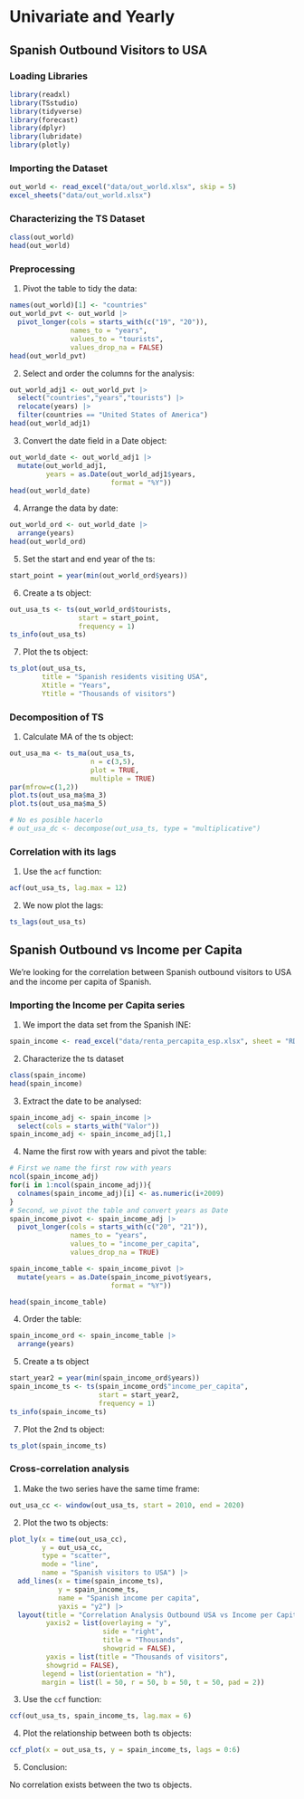 # Univariate and Yearly

## Spanish Outbound Visitors to USA

### Loading Libraries

```r
library(readxl)
library(TSstudio)
library(tidyverse)
library(forecast)
library(dplyr)
library(lubridate)
library(plotly)
```

### Importing the Dataset

```r
out_world <- read_excel("data/out_world.xlsx", skip = 5)
excel_sheets("data/out_world.xlsx")
```

### Characterizing the TS Dataset

```r
class(out_world)
head(out_world)
```

### Preprocessing

1.  Pivot the table to tidy the data:

```r
names(out_world)[1] <- "countries"
out_world_pvt <- out_world |>
  pivot_longer(cols = starts_with(c("19", "20")),
               names_to = "years",
               values_to = "tourists", 
               values_drop_na = FALSE)
head(out_world_pvt)
```

2.  Select and order the columns for the analysis:

```r
out_world_adj1 <- out_world_pvt |> 
  select("countries","years","tourists") |>
  relocate(years) |>
  filter(countries == "United States of America")
head(out_world_adj1)
```

3.  Convert the date field in a Date object:

```r
out_world_date <- out_world_adj1 |>
  mutate(out_world_adj1, 
         years = as.Date(out_world_adj1$years,
                         format = "%Y"))
head(out_world_date)
```

4.  Arrange the data by date:

```r
out_world_ord <- out_world_date |>
  arrange(years)
head(out_world_ord)
```

5.  Set the start and end year of the ts:

```r
start_point = year(min(out_world_ord$years))
```

6.  Create a ts object:

```r
out_usa_ts <- ts(out_world_ord$tourists,
                 start = start_point,
                 frequency = 1)
ts_info(out_usa_ts)
```

7.  Plot the ts object:

```r
ts_plot(out_usa_ts,
        title = "Spanish residents visiting USA",
        Xtitle = "Years",
        Ytitle = "Thousands of visitors")
```

### Decomposition of TS

1.  Calculate MA of the ts object:

```r
out_usa_ma <- ts_ma(out_usa_ts,
                    n = c(3,5),
                    plot = TRUE,
                    multiple = TRUE)
par(mfrow=c(1,2))
plot.ts(out_usa_ma$ma_3)
plot.ts(out_usa_ma$ma_5)
```

```r
# No es posible hacerlo
# out_usa_dc <- decompose(out_usa_ts, type = "multiplicative")
```

### Correlation with its lags

1.  Use the `acf` function:

```r
acf(out_usa_ts, lag.max = 12)
```

2.  We now plot the lags:

```r
ts_lags(out_usa_ts)
```

## Spanish Outbound vs Income per Capita

We're looking for the correlation between Spanish outbound visitors to USA and the income per capita of Spanish.

### Importing the Income per Capita series

1.  We import the data set from the Spanish INE:

<!-- source: https://www.ine.es/ss/Satellite?blobcol=urldata&blobheader=Unknown+format&blobheadername1=Content-Disposition&blobheadervalue1=attachment%3B+filename%3D116_ICV_geo_23.xlsx&blobkey=urldata&blobtable=MungoBlobs&blobwhere=908%2F335%2F116_ICV_geo_23.xlsx&ssbinary=true -->

```r
spain_income <- read_excel("data/renta_percapita_esp.xlsx", sheet = "RDB", skip = 3)
```

2.  Characterize the ts dataset

```r
class(spain_income)
head(spain_income)
```

3.  Extract the date to be analysed:

```r
spain_income_adj <- spain_income |>
  select(cols = starts_with("Valor"))
spain_income_adj <- spain_income_adj[1,]
```

4.  Name the first row with years and pivot the table:

```r
# First we name the first row with years
ncol(spain_income_adj)
for(i in 1:ncol(spain_income_adj)){
  colnames(spain_income_adj)[i] <- as.numeric(i+2009)
}
# Second, we pivot the table and convert years as Date
spain_income_pivot <- spain_income_adj |>
  pivot_longer(cols = starts_with(c("20", "21")),
               names_to = "years",
               values_to = "income_per_capita", 
               values_drop_na = TRUE)
```

```r
spain_income_table <- spain_income_pivot |>
  mutate(years = as.Date(spain_income_pivot$years,
                         format = "%Y"))

head(spain_income_table)
```

4.  Order the table:

```r
spain_income_ord <- spain_income_table |>
  arrange(years)
```

5.  Create a ts object

```r
start_year2 = year(min(spain_income_ord$years))
spain_income_ts <- ts(spain_income_ord$"income_per_capita",
                      start = start_year2,
                      frequency = 1)
ts_info(spain_income_ts)
```

7.  Plot the 2nd ts object:

```r
ts_plot(spain_income_ts)
```

### Cross-correlation analysis

1.  Make the two series have the same time frame:

```r
out_usa_cc <- window(out_usa_ts, start = 2010, end = 2020)
```

2.  Plot the two ts objects:

```r
plot_ly(x = time(out_usa_cc),
        y = out_usa_cc,
        type = "scatter",
        mode = "line",
        name = "Spanish visitors to USA") |>
  add_lines(x = time(spain_income_ts),
            y = spain_income_ts,
            name = "Spanish income per capita",
            yaxis = "y2") |>
  layout(title = "Correlation Analysis Outbound USA vs Income per Capita", 
         yaxis2 = list(overlaying = "y", 
                       side = "right", 
                       title = "Thousands",
                       showgrid = FALSE), 
         yaxis = list(title = "Thousands of visitors", 
         showgrid = FALSE),
        legend = list(orientation = "h"),
        margin = list(l = 50, r = 50, b = 50, t = 50, pad = 2))
```

3.  Use the `ccf` function:

```r
ccf(out_usa_ts, spain_income_ts, lag.max = 6)
```

4.  Plot the relationship between both ts objects:

```r
ccf_plot(x = out_usa_ts, y = spain_income_ts, lags = 0:6)
```

5.  Conclusion:

No correlation exists between the two ts objects.
